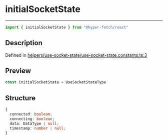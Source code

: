 

# initialSocketState

<div class="api-docs__separator" data-reactroot="">

---

</div><div class="api-docs__import" data-reactroot="">

```ts
import { initialSocketState } from "@hyper-fetch/react"
```

</div><div class="api-docs__section">

## Description

</div><div class="api-docs__description"><span class="api-docs__do-not-parse">



</span></div><p class="api-docs__definition">

Defined in [helpers/use-socket-state/use-socket-state.constants.ts:3](https://github.com/BetterTyped/hyper-fetch/blob/aff5c35a/packages/react/src/helpers/use-socket-state/use-socket-state.constants.ts#L3)

</p><div class="api-docs__section">

## Preview

</div><div class="api-docs__preview var">

```ts
const initialSocketState = UseSocketStateType
```

</div><div class="api-docs__section">

## Structure

</div><div class="api-docs__returns">

```ts
{
  connected: boolean;
  connecting: boolean;
  data: DataType | null;
  timestamp: number | null;
}
```

</div>